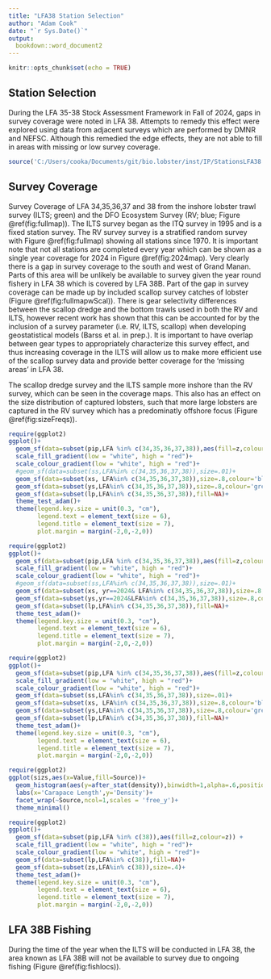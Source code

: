 ```yaml
---
title: "LFA38 Station Selection"
author: "Adam Cook"
date: "`r Sys.Date()`"
output: 
  bookdown::word_document2
---
```


```r
knitr::opts_chunk$set(echo = TRUE)
```

## Station Selection
During the LFA 35-38 Stock Assessment Framework in Fall of 2024, gaps in survey coverage were noted in LFA 38. Attempts to remedy this effect were explored using data from adjacent surveys which are performed by DMNR and NEFSC. Although this remedied the edge effects, they are not able to fill in areas with missing or low survey coverage. 
```r
source('C:/Users/cooka/Documents/git/bio.lobster/inst/IP/StationsLFA38.r')

```

## Survey Coverage

Survey Coverage of LFA 34,35,36,37 and 38 from the inshore lobster trawl survey (ILTS; green) and the DFO Ecosystem Survey (RV; blue; Figure \@ref(fig:fullmap)). The ILTS survey began as the ITQ survey in 1995 and is a fixed station survey. The RV survey survey is a stratified random survey with Figure \@ref(fig:fullmap) showing all stations since 1970. It is important note that not all stations are completed every year which can be shown as a single year coverage for 2024 in Figure \@ref(fig:2024map). Very clearly there is a gap in survey coverage to the south and west of Grand Manan. Parts of this area will be unlikely be available to survey given the year round fishery in LFA 38 which is covered by LFA 38B. 
Part of the gap in survey coverage can be made up by included scallop survey catches of lobster (Figure \@ref(fig:fullmapwScal)). There is gear selectivity differences between the scallop dredge and the bottom trawls used in both the RV and ILTS, however recent work has shown that this can be accounted for by the inclusion of a survey parameter (i.e. RV, ILTS, scallop) when developing geostatistical models (Barss et al. in prep.). It is important to have overlap between gear types to appropriately characterize this survey effect, and thus increasing coverage in the ILTS will allow us to make more efficient use of the scallop survey data and provide better coverage for the 'missing areas' in LFA 38. 

The scallop dredge survey and the ILTS sample more inshore than the RV survey, which can be seen in the coverage maps. This also has an effect on the size distribution of captured lobsters, such that more large lobsters are captured in the RV survey which has a predominatly offshore focus (Figure \@ref(fig:sizeFreqs)).

```r
require(ggplot2)
ggplot()+
  geom_sf(data=subset(pip,LFA %in% c(34,35,36,37,38)),aes(fill=z,colour=z)) +
  scale_fill_gradient(low = "white", high = "red")+
  scale_colour_gradient(low = "white", high = "red")+
  #geom_sf(data=subset(ss,LFA%in% c(34,35,36,37,38)),size=.01)+
  geom_sf(data=subset(xs, LFA%in% c(34,35,36,37,38)),size=.8,colour='blue')+
  geom_sf(data=subset(ys,LFA%in% c(34,35,36,37,38)),size=.8,colour='green')+
  geom_sf(data=subset(lp,LFA%in% c(34,35,36,37,38)),fill=NA)+
  theme_test_adam()+
  theme(legend.key.size = unit(0.3, "cm"),
        legend.text = element_text(size = 6),
        legend.title = element_text(size = 7),
        plot.margin = margin(-2,0,-2,0))

```

```r
require(ggplot2)
ggplot()+
  geom_sf(data=subset(pip,LFA %in% c(34,35,36,37,38)),aes(fill=z,colour=z)) +
  scale_fill_gradient(low = "white", high = "red")+
  scale_colour_gradient(low = "white", high = "red")+
  #geom_sf(data=subset(ss,LFA%in% c(34,35,36,37,38)),size=.01)+
  geom_sf(data=subset(xs, yr==2024& LFA%in% c(34,35,36,37,38)),size=.8,colour='blue')+
  geom_sf(data=subset(ys,yr==2024&LFA%in% c(34,35,36,37,38)),size=.8,colour='green')+
  geom_sf(data=subset(lp,LFA%in% c(34,35,36,37,38)),fill=NA)+
  theme_test_adam()+
  theme(legend.key.size = unit(0.3, "cm"),
        legend.text = element_text(size = 6),
        legend.title = element_text(size = 7),
        plot.margin = margin(-2,0,-2,0))

```


```r
require(ggplot2)
ggplot()+
  geom_sf(data=subset(pip,LFA %in% c(34,35,36,37,38)),aes(fill=z,colour=z)) +
  scale_fill_gradient(low = "white", high = "red")+
  scale_colour_gradient(low = "white", high = "red")+
  geom_sf(data=subset(ss,LFA%in% c(34,35,36,37,38)),size=.01)+
  geom_sf(data=subset(xs, LFA%in% c(34,35,36,37,38)),size=.8,colour='blue')+
  geom_sf(data=subset(ys,LFA%in% c(34,35,36,37,38)),size=.8,colour='green')+
  geom_sf(data=subset(lp,LFA%in% c(34,35,36,37,38)),fill=NA)+
  theme_test_adam()+
  theme(legend.key.size = unit(0.3, "cm"),
        legend.text = element_text(size = 6),
        legend.title = element_text(size = 7),
        plot.margin = margin(-2,0,-2,0))

```


```r
require(ggplot2)
ggplot(sizs,aes(x=Value,fill=Source))+
  geom_histogram(aes(y=after_stat(density)),binwidth=1,alpha=.6,position='identity')+
  labs(x='Carapace Length',y='Density')+
  facet_wrap(~Source,ncol=1,scales = 'free_y')+
  theme_minimal()

```
```r
require(ggplot2)
ggplot()+
  geom_sf(data=subset(pip,LFA %in% c(38)),aes(fill=z,colour=z)) +
  scale_fill_gradient(low = "white", high = "red")+
  scale_colour_gradient(low = "white", high = "red")+
  geom_sf(data=subset(lp,LFA%in% c(38)),fill=NA)+
  geom_sf(data=subset(zs,LFA%in% c(38)),size=.4)+
  theme_test_adam()+
  theme(legend.key.size = unit(0.3, "cm"),
        legend.text = element_text(size = 6),
        legend.title = element_text(size = 7),
        plot.margin = margin(-2,0,-2,0))


```



## LFA 38B Fishing

During the time of the year when the ILTS will be conducted in LFA 38, the area known as LFA 38B will not be available to survey due to ongoing fishing (Figure \@ref(fig:fishlocs)). 

